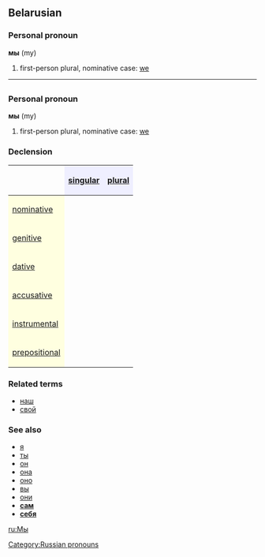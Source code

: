 ==Belarusian==
===Personal pronoun===
'''мы''' (my)

# first-person plural, nominative case: [[we]]

----

=={{ru}}==
[[Category:Russian pronouns]]
===Personal pronoun===
'''мы''' (my)

# first-person plural, nominative case: [[we]]

===Declension===

{| border="1" cellpadding="4" cellspacing="0"
!
! style="background-color: #EFEFFF" align="center"|[[singular]]
! style="background-color: #EFEFFF" align="center"|[[plural]]
|-
! style="background-color: #FFFFE0" align="left"|[[nominative case|nominative]]
| align="center"|{{Unicode|я}}
| align="center"|{{Unicode|мы}}
|-
! style="background-color: #FFFFE0" align="left"|[[genitive case|genitive]]
| align="center"|{{Unicode|меня́}}
| align="center"|{{Unicode|нас}}
|-
! style="background-color: #FFFFE0" align="left"|[[dative case|dative]]
| align="center"|{{Unicode|мне}}
| align="center"|{{Unicode|нам}}
|-
! style="background-color: #FFFFE0" align="left"|[[accusative case|accusative]]
| align="center"|{{Unicode|меня́}}
| align="center"|{{Unicode|нас}}
|-
! style="background-color: #FFFFE0" align="left"|[[instrumental case|instrumental]]
| align="center"|{{Unicode|мной / мно́ю}}
| align="center"|{{Unicode|на́ми}}
|-
! style="background-color: #FFFFE0" align="left"|[[prepositional case|prepositional]]
| align="center"|{{Unicode|обо мне́}}
| align="center"|{{Unicode|о на́с}}
|}

===Related terms===
*[[наш]]
*[[свой]]

===See also===
*[[я]]
*[[ты]]
*[[он]]
*[[она]]
*[[оно]]
*[[вы]]
*[[они]]
*'''[[сам]]'''
*'''[[себя]]'''

[[ru:Мы]]